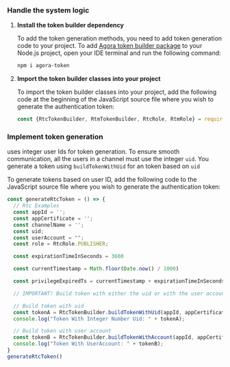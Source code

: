 <PlatformWrapper platform="web">
        
### Handle the system logic

1.  **Install the <Vg k="COMPANY" /> token builder dependency**

    To add the token generation methods, you need to add <Vg k="COMPANY" /> token generation code to your project. To add [Agora token builder package](https://github.com/AgoraIO/Tools/tree/master/DynamicKey/AgoraDynamicKey/nodejs) to your Node.js project, open your IDE terminal and run the following command:

    ```bash
    npm i agora-token
    ```

2.  **Import the <Vg k="COMPANY" /> token builder classes into your project**

    To import the <Vg k="COMPANY" /> token builder classes into your project, add the following code at the beginning of the JavaScript source file where you wish to generate the authentication token:

    ```javascript
    const {RtcTokenBuilder, RtmTokenBuilder, RtcRole, RtmRole} = require('agora-token')
    ```

### **Implement token generation**

<Vg k="AGORA_BACKEND" /> uses integer user Ids for token generation. To ensure smooth communication, all the users in a channel must use the integer `uid`. You generate a token using `buildTokenWithUid` for an <Vg k="VSDK" /> token based on `uid`

To generate tokens based on user ID, add the following code to the JavaScript source file where you wish to generate the authentication token:

```javascript
const generateRtcToken = () => {
  // Rtc Examples
  const appId = '';
  const appCertificate = '';
  const channelName = '';
  const uid;
  const userAccount = "";
  const role = RtcRole.PUBLISHER;

  const expirationTimeInSeconds = 3600

  const currentTimestamp = Math.floor(Date.now() / 1000)

  const privilegeExpiredTs = currentTimestamp + expirationTimeInSeconds

  // IMPORTANT! Build token with either the uid or with the user account. Comment out the option you do not want to use below.

  // Build token with uid
  const tokenA = RtcTokenBuilder.buildTokenWithUid(appId, appCertificate, channelName, uid, role, privilegeExpiredTs);
  console.log("Token With Integer Number Uid: " + tokenA);

  // Build token with user account
  const tokenB = RtcTokenBuilder.buildTokenWithAccount(appId, appCertificate, channelName, userAccount, role, privilegeExpiredTs);
  console.log("Token With UserAccount: " + tokenB);
}
generateRtcToken()
```
</PlatformWrapper>
